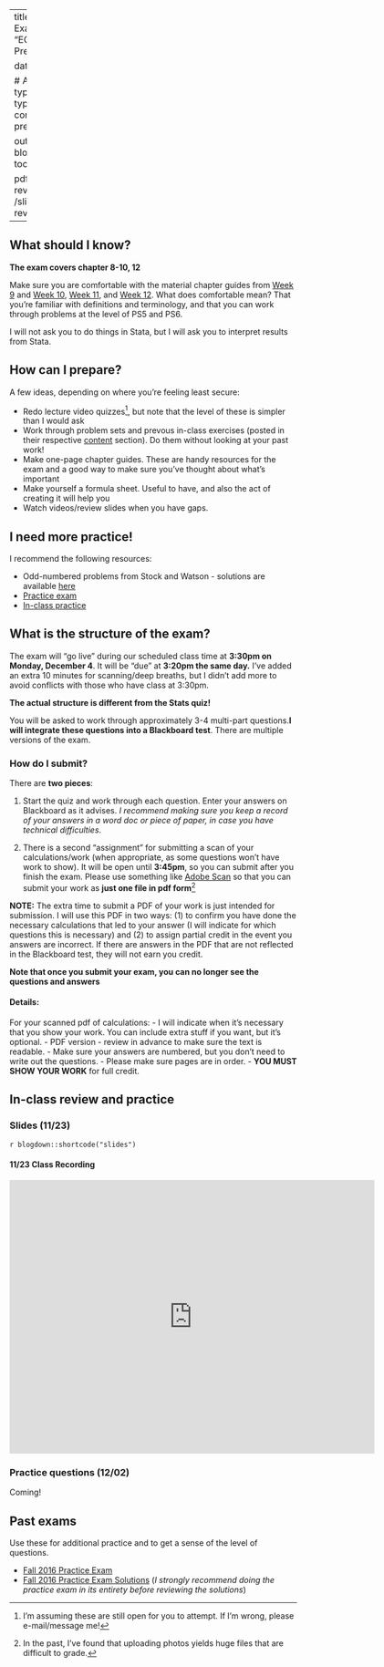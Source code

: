 

---
title: Exam 2
sitetitle: Exam 2
summary: "EC200 - Exam 2 Prep (EC200) "

date: "2020-10-17"


  
  # Academic page type (do not modify).
type: docs
menu:
  content:
    parent: Exam prep
    weight: 4
    
output:
  blogdown::html_page:
    toc: true


pdf: /slides/exam2-review.pdf
thumb: /slides/exam2-review.png


---

## What should I know? 

**The exam covers chapter 8-10, 12** 

Make sure you are comfortable with the material chapter guides from [Week 9](../08-content) and [Week 10](../09-content), [Week 11](../10-content), and [Week 12](../11-content). What does comfortable mean? That you're familiar with definitions and terminology, and that you can work through problems at the level of PS5 and PS6.

I will not ask you to do things in Stata, but I will ask you to interpret results from Stata. 

<!-- ### Things that I consider "fair game"  -->
<!-- - Thinking about GM assumptions, their implications, and when they may or may not apply. -->
<!-- - Interpreting regression coefficients from regression equations (like $TestScr = 54 + 0.08Age$), from tables (like in PS4), or from raw Stata output. -->
<!-- - Conducting all the sorts of hypothesis tests we've looked at, doing them by hand in the case of t-tests or simple F-tests when we have homoskedasticity. -->

## How can I prepare? 

A few ideas, depending on where you're feeling least secure: 

- Redo lecture video quizzes^[I'm assuming these are still open for you to attempt. If I'm wrong, please e-mail/message me!], but note that the level of these is simpler than I would ask 
- Work through problem sets and prevous in-class exercises (posted in their respective [content](../../content) section). Do them without looking at your past work!
- Make one-page chapter guides. These are handy resources for the exam and a good way to make sure you've thought about what's important
- Make yourself a formula sheet. Useful to have, and also the act of creating it will help you
- Watch videos/review slides when you have gaps. 



## I need more practice!

I recommend the following resources: 

 - Odd-numbered problems from Stock and Watson - solutions are available [here](../../bonus/general-resources)
 - [Practice exam](#practice-exam)
 - [In-class practice](#inclass-practice)

## What is the structure of the exam? 

The exam will "go live" during our scheduled class time at **3:30pm on Monday, December 4**.  It will be "due" at **3:20pm the same day.** I've added an extra 10 minutes for scanning/deep breaths, but I didn't add more to avoid conflicts with those who have class at 3:30pm. 

**The actual structure is different from the Stats quiz!** 

You will be asked to work through approximately 3-4 multi-part questions.**I will integrate these questions into a Blackboard test**. There are multiple versions of the exam. 

### How do I submit? 

There are **two pieces**:

1. Start the quiz and work through each question. Enter your answers on Blackboard as it advises. *I recommend making sure you keep a record of your answers in a word doc or piece of paper, in case you have technical difficulties*. 

2. There is a second "assignment" for submitting a scan of your calculations/work (when appropriate, as some questions won't have work to show).  It will be open until **3:45pm**, so you can submit after you finish the exam.   Please use something like [Adobe Scan](https://acrobat.adobe.com/us/en/mobile/scanner-app.html) so that you can submit your work as **just one file in pdf form**^[In the past, I've found that uploading photos yields huge files that are difficult to grade.]

**NOTE:** The extra time to submit a PDF of your work is just intended for submission. I will use this PDF in two ways: (1) to confirm you have done the necessary calculations that led to your answer (I will indicate for which questions this is necessary) and (2) to assign partial credit in the event you answers are incorrect. If there are answers in the PDF that are not reflected in the  Blackboard test, they will not earn you credit. 

**Note that once you submit your exam, you can no longer see the questions and answers** 

#### Details: 

For your scanned pdf of calculations:
 - I will indicate when it's necessary that you show your work. You can include extra stuff if you want, but it's optional.
 - PDF version - review in advance to make sure the text is readable.
 - Make sure your answers are numbered, but you don't need to write out the questions.
 - Please make sure pages are in order.
 - **YOU MUST SHOW YOUR WORK** for full credit. 

<!-- ### In-class practice  -->

<!-- [Here are the problems](../EC200-03-01practice.docx) we covered/attempted to cover on Monday, September 14. -->


<!-- And a video with solutions! I recommend working through the problems on your own **first**.  -->

<!-- `r htmltools::HTML("{{< youtube q_NbBSDWcpI >}}")` -->

<!-- Or, download a [pdf of the solutions](../EC200-03-01practice_solutions.pdf) -->


<!-- ### Practice exam! (For logisitics) -->

<!-- Just to make sure we're feeling good about logistics, I'll post a "practice exam" on Blackboard that will go live at **3:30pm on Wednesday, October 21** (after class) with one question. It has the two-part format discussed above. You can access it, work through the problem, scan it, and upload your work  It will be available until **11:59 pm Thursday** -->

<!-- I'll review your submission and make sure there aren't any problems with viewing your work.   -->

<!-- Completion of the practice exam will be worth 2 points toward the exam (regardless of the accuracy of your answer). -->

<!---
Following department policy, you will be required to use the Respondus lock-down browser with no back-tracking. 

I will ask you to 
## Responu--what? 

 all exams for the course require you to use the Respondus lock-down browser. This means you must use a Mac/PC for the exam, not a Chromebook or iPad. If this creates any problems for you, reach out to me and we can discuss options. 

From UVM: 
  > The LockDown Browser is like a normal browser, except that once you click “Begin” on your test, it prevents you from opening Word documents, instant messages, or email, and it blocks you from visiting other websites or accessing other parts of the course.
> 
> Important: You must download the browser from the URL below. Even if you have used the LockDown Browser at another school, it won’t work at UVM unless you use this version: [http://www.respondus.com/lockdown/download.php?id=488814272](http://www.respondus.com/lockdown/download.php?id=488814272).
>
> You only need to install it once for all tests in your UVM Bb courses.
> Note that you will need to use the LockDown Browser to see your grades and feedback, as well.
> 

 

## Practice 

On Friday, I'll release an optional "practice" lock-down exam. It will have one practice questions, so we can all experience the glory of online testing. If you complete the pratice lock-down exam, you will earn 2 points toward the exam.

## Helpful materials {#helpful-materials}

Two things that may be useful to you: 

- [Standard Normal Distribution Table](../AppendixTable1_rev.pdf)

- [Formula chart](../Formula-sheet_f20.pdf): Is this all the knowledge you need to know? Of course not! But, this should cover most of the formulas you might need.

--> 

## In-class review and practice 

### Slides (11/23)

`r blogdown::shortcode("slides")`

#### 11/23 Class Recording

<iframe src="https://streaming.uvm.edu/media/embed/ypKTzfH/" width="640" height="480" frameborder="0" allowfullscreen></iframe>

### Practice questions (12/02)
Coming!
<!-- #### 10/21 Class Recording -->

<!-- <iframe src="https://streaming.uvm.edu/media/embed/rh2LNzE/" width="640" height="480" frameborder="0" allowfullscreen></iframe> -->

<!-- - [10-21 practice questions](../practice/unitquiz1-practicequestions.pdf) -->
<!-- - [10-21 practice solutions](../practice/unitquiz1-practicequestions-soln.pdf) -->

## Past exams  {#practice-exam .unnumbered}

Use these for additional practice and to get a sense of the level of questions. 

<!-- - [Fall 2016 Practice Exam](../PracticeExams/Unit1Quiz_fall2016.pdf) (*Skip 3.h.i, which uses logs*) -->
<!-- - [Fall 2016 Practice Exam Solutions (COMING)]  -->
- [Fall 2016 Practice Exam](../practice/unitquiz2-practicequestions-f16.pdf)
- [Fall 2016 Practice Exam Solutions](../practice/unitquiz2-practicequestions-f16-soln.pdf) (*I strongly recommend doing the practice exam in its entirety before reviewing the solutions*)

